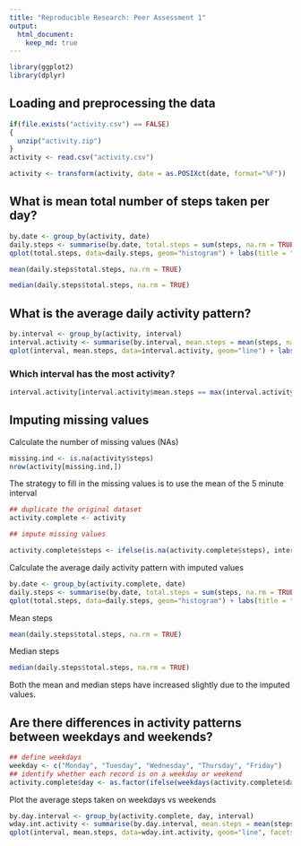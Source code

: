 ```yaml
---
title: "Reproducible Research: Peer Assessment 1"
output: 
  html_document:
    keep_md: true
---
```


```r
library(ggplot2)
library(dplyr)
```


## Loading and preprocessing the data
```r
if(file.exists("activity.csv") == FALSE)
{
  unzip("activity.zip")
}
activity <- read.csv("activity.csv")

activity <- transform(activity, date = as.POSIXct(date, format="%F"))
```

## What is mean total number of steps taken per day?
```r
by.date <- group_by(activity, date)
daily.steps <- summarise(by.date, total.steps = sum(steps, na.rm = TRUE))
qplot(total.steps, data=daily.steps, geom="histogram") + labs(title = "Histogram of total steps per day")
```

```r
mean(daily.steps$total.steps, na.rm = TRUE)
```

```r
median(daily.steps$total.steps, na.rm = TRUE)
```


## What is the average daily activity pattern?
```r
by.interval <- group_by(activity, interval)
interval.activity <- summarise(by.interval, mean.steps = mean(steps, na.rm=TRUE))
qplot(interval, mean.steps, data=interval.activity, geom="line") + labs(title = "Time series of the average steps taken in each 5 minute interval")
```

### Which interval has the most activity?
```r
interval.activity[interval.activity$mean.steps == max(interval.activity$mean.steps), "interval"]
```

## Imputing missing values
Calculate the number of missing values (NAs)
```r
missing.ind <- is.na(activity$steps)
nrow(activity[missing.ind,])
```

The strategy to fill in the missing values is to use the mean of the 5 minute interval
```r
## duplicate the original dataset
activity.complete <- activity 

## impute missing values

activity.complete$steps <- ifelse(is.na(activity.complete$steps), interval.activity$mean.steps[interval.activity$interval == activity.complete$interval], activity.complete$steps)

```

Calculate the average daily activity pattern with imputed values
```r
by.date <- group_by(activity.complete, date)
daily.steps <- summarise(by.date, total.steps = sum(steps, na.rm = TRUE))
qplot(total.steps, data=daily.steps, geom="histogram") + labs(title = "Histogram of total steps per day")
```

Mean steps
```r
mean(daily.steps$total.steps, na.rm = TRUE)
```

Median steps
```r
median(daily.steps$total.steps, na.rm = TRUE)
```

Both the mean and median steps have increased slightly due to the imputed values.

## Are there differences in activity patterns between weekdays and weekends?

```r
## define weekdays
weekday <- c("Monday", "Tuesday", "Wednesday", "Thursday", "Friday")
## identify whether each record is on a weekday or weekend
activity.complete$day <- as.factor(ifelse(weekdays(activity.complete$date) %in% weekday, "weekday", "weekend"))
```

Plot the average steps taken on weekdays vs weekends
```r
by.day.interval <- group_by(activity.complete, day, interval)
wday.int.activity <- summarise(by.day.interval, mean.steps = mean(steps, na.rm=TRUE))
qplot(interval, mean.steps, data=wday.int.activity, geom="line", facets = day ~ .) + labs(title = "Time series of the average steps taken in each 5 minute interval")

```
